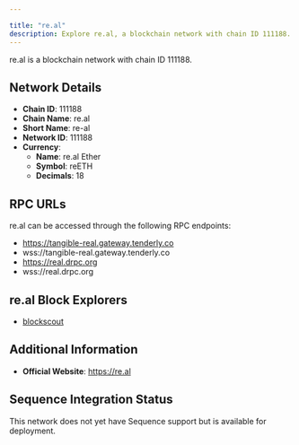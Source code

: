 ```yaml
---

title: "re.al"
description: Explore re.al, a blockchain network with chain ID 111188. Learn about its native currency, re.al Ether, and how to interact with the network.
---
```




re.al is a blockchain network with chain ID 111188.

## Network Details

- **Chain ID**: 111188
- **Chain Name**: re.al
- **Short Name**: re-al
- **Network ID**: 111188
- **Currency**: 
  - **Name**: re.al Ether
  - **Symbol**: reETH
  - **Decimals**: 18

## RPC URLs

re.al can be accessed through the following RPC endpoints:

- https://tangible-real.gateway.tenderly.co
- wss://tangible-real.gateway.tenderly.co
- https://real.drpc.org
- wss://real.drpc.org

## re.al Block Explorers

- [blockscout](https://explorer.re.al)

## Additional Information

- **Official Website**: https://re.al

## Sequence Integration Status

This network does not yet have Sequence support but is available for deployment.
